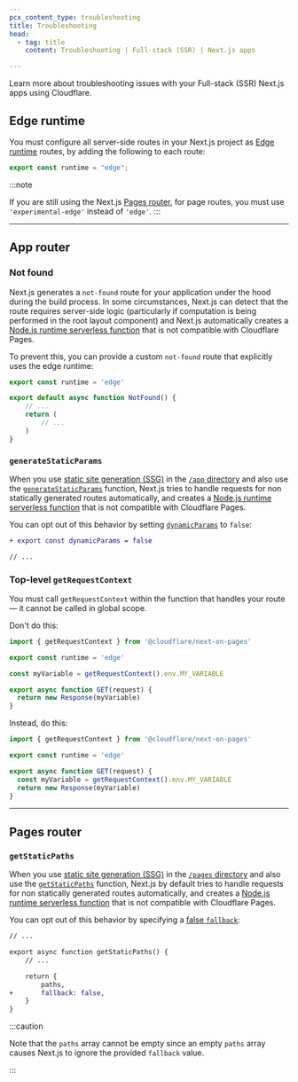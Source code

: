 ```yaml
---
pcx_content_type: troubleshooting
title: Troubleshooting
head:
  - tag: title
    content: Troubleshooting | Full-stack (SSR) | Next.js apps

---
```


Learn more about troubleshooting issues with your Full-stack (SSR) Next.js apps using Cloudflare.

## Edge runtime

You must configure all server-side routes in your Next.js project as [Edge runtime](https://nextjs.org/docs/app/building-your-application/rendering/edge-and-nodejs-runtimes) routes, by adding the following to each route:

```js
export const runtime = "edge";
```

:::note

If you are still using the Next.js [Pages router](https://nextjs.org/docs/pages), for page routes, you must use `'experimental-edge'` instead of `'edge'`.
:::

***

## App router

### Not found

Next.js generates a `not-found` route for your application under the hood during the build process. In some circumstances, Next.js can detect that the route requires server-side logic (particularly if computation is being performed in the root layout component) and Next.js automatically creates a [Node.js runtime serverless function](https://nextjs.org/docs/app/building-your-application/rendering/edge-and-nodejs-runtimes) that is not compatible with Cloudflare Pages.

To prevent this, you can provide a custom `not-found` route that explicitly uses the edge runtime:

```ts
export const runtime = 'edge'

export default async function NotFound() {
    // ...
    return (
        // ...
    )
}
```

### `generateStaticParams`

When you use [static site generation (SSG)](https://nextjs.org/docs/pages/building-your-application/rendering/static-site-generation) in the [`/app` directory](https://nextjs.org/docs/getting-started/project-structure) and also use the [`generateStaticParams`](https://nextjs.org/docs/app/api-reference/functions/generate-static-params) function, Next.js tries to handle requests for non statically generated routes automatically, and creates a [Node.js runtime serverless function](https://nextjs.org/docs/app/building-your-application/rendering/edge-and-nodejs-runtimes) that is not compatible with Cloudflare Pages.

You can opt out of this behavior by setting [`dynamicParams`](https://nextjs.org/docs/app/api-reference/file-conventions/route-segment-config#dynamicparams) to `false`:

```diff
+ export const dynamicParams = false

// ...
```

### Top-level `getRequestContext`

You must call `getRequestContext` within the function that handles your route — it cannot be called in global scope.

Don't do this:

```js null {5}
import { getRequestContext } from '@cloudflare/next-on-pages'

export const runtime = 'edge'

const myVariable = getRequestContext().env.MY_VARIABLE

export async function GET(request) {
  return new Response(myVariable)
}
```

Instead, do this:

```js null {6}
import { getRequestContext } from '@cloudflare/next-on-pages'

export const runtime = 'edge'

export async function GET(request) {
  const myVariable = getRequestContext().env.MY_VARIABLE
  return new Response(myVariable)
}
```

***

## Pages router

### `getStaticPaths`

When you use [static site generation (SSG)](https://nextjs.org/docs/pages/building-your-application/rendering/static-site-generation) in the [`/pages` directory](https://nextjs.org/docs/getting-started/project-structure) and also use the [`getStaticPaths`](https://nextjs.org/docs/pages/api-reference/functions/get-static-paths) function, Next.js by default tries to handle requests for non statically generated routes automatically, and creates a [Node.js runtime serverless function](https://nextjs.org/docs/app/building-your-application/rendering/edge-and-nodejs-runtimes) that is not compatible with Cloudflare Pages.

You can opt out of this behavior by specifying a [false `fallback`](https://nextjs.org/docs/pages/api-reference/functions/get-static-paths#fallback-false):

```diff
// ...

export async function getStaticPaths() {
    // ...

    return {
        paths,
+       fallback: false,
	}
}
```

:::caution


Note that the `paths` array cannot be empty since an empty `paths` array causes Next.js to ignore the provided `fallback` value.


:::

